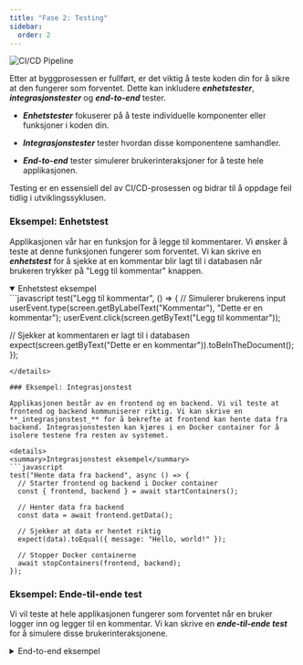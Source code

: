 ```yaml
---
title: "Fase 2: Testing"
sidebar:
  order: 2
---
```


![CI/CD Pipeline](../../../../assets/images/Test.png)

Etter at byggprosessen er fullført, er det viktig å teste koden din for å sikre at den fungerer som forventet.
Dette kan inkludere **_enhetstester_**, **_integrasjonstester_** og **_end-to-end_** tester.

- **_Enhetstester_** fokuserer på å teste individuelle komponenter eller funksjoner i koden din.

- **_Integrasjonstester_** tester hvordan disse komponentene samhandler.

- **_End-to-end_** tester simulerer brukerinteraksjoner for å teste hele applikasjonen.

Testing er en essensiell del av CI/CD-prosessen og bidrar til å oppdage feil tidlig i utviklingssyklusen.

### Eksempel: Enhetstest

Applikasjonen vår har en funksjon for å legge til kommentarer. Vi ønsker å teste at denne funksjonen fungerer som forventet. Vi kan skrive en **_enhetstest_** for å sjekke at en kommentar blir lagt til i databasen når brukeren trykker på "Legg til kommentar" knappen.

<details open>
<summary>Enhetstest eksempel</summary>
```javascript
test("Legg til kommentar", () => {
  // Simulerer brukerens input
  userEvent.type(screen.getByLabelText("Kommentar"), "Dette er en kommentar");
  userEvent.click(screen.getByText("Legg til kommentar"));

// Sjekker at kommentaren er lagt til i databasen
expect(screen.getByText("Dette er en kommentar")).toBeInTheDocument();
});

```
</details>

### Eksempel: Integrasjonstest

Applikasjonen består av en frontend og en backend. Vi vil teste at frontend og backend kommuniserer riktig. Vi kan skrive en **_integrasjonstest_** for å bekrefte at frontend kan hente data fra backend. Integrasjonstesten kan kjøres i en Docker container for å isolere testene fra resten av systemet.

<details>
<summary>Integrasjonstest eksempel</summary>
```javascript
test("Hente data fra backend", async () => {
  // Starter frontend og backend i Docker container
  const { frontend, backend } = await startContainers();

  // Henter data fra backend
  const data = await frontend.getData();

  // Sjekker at data er hentet riktig
  expect(data).toEqual({ message: "Hello, world!" });

  // Stopper Docker containerne
  await stopContainers(frontend, backend);
});
```

</details>

### Eksempel: Ende-til-ende test

Vi vil teste at hele applikasjonen fungerer som forventet når en bruker logger inn og legger til en kommentar.
Vi kan skrive en **_ende-til-ende test_** for å simulere disse brukerinteraksjonene.

<details>
<summary>End-to-end eksempel</summary>
```javascript
test("Legg til kommentar etter innlogging", async () => {
  // Simulerer brukerens innlogging
  userEvent.type(screen.getByLabelText("Brukernavn"), "testbruker");
  userEvent.type(screen.getByLabelText("Passord"), "hemmelig");
  userEvent.click(screen.getByText("Logg inn"));

// Simulerer brukerens input
userEvent.type(screen.getByLabelText("Kommentar"), "Dette er en kommentar");
userEvent.click(screen.getByText("Legg til kommentar"));

// Sjekker at kommentaren er lagt til i databasen
expect(screen.getByText("Dette er en kommentar")).toBeInTheDocument();
});

```
</details>


<SelectCorrect
  question="Hva er formålet med enhetstester?"
  wrong2="Å teste hele applikasjonen fra start"
  correct="Å teste individuelle komponenter eller funksjoner i koden."
  wrong1="Å teste hvordan komponentene samhandler."
/>


<LikeThisPage />
